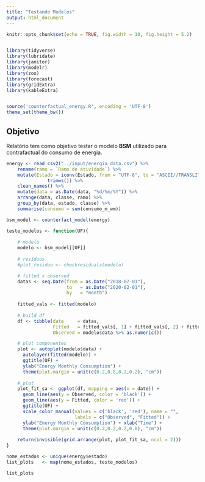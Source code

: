 ```yaml
---
title: "Testando Modelos"
output: html_document
---
```


```r
knitr::opts_chunk$set(echo = TRUE, fig.width = 10, fig.height = 5.2)


library(tidyverse)
library(lubridate)
library(janitor)
library(modelr)
library(zoo)
library(forecast)
library(gridExtra)
library(kableExtra)


source('counterfactual_energy.R', encoding = 'UTF-8')
theme_set(theme_bw())
```

## Objetivo

Relatório tem como objetivo testar o modelo **BSM** utilizado para contrafactual do consumo de energia. 


```r
energy <- read_csv2("../input/energia_data.csv") %>% 
    rename(ramo = `Ramo de atividade`) %>% 
    mutate(Estado = iconv(Estado, from = "UTF-8", to = "ASCII//TRANSLIT") %>% 
               trimws()) %>% 
    clean_names() %>% 
    mutate(data = as.Date(data, "%d/%m/%Y")) %>% 
    arrange(data, classe, ramo) %>% 
    group_by(data, estado, classe) %>% 
    summarise(consumo = sum(consumo_m_wm))

bsm_model <- counterfact_model(energy)
```


```r
teste_modelos <- function(UF){
    
    # modelo
    modelo <- bsm_model[[UF]]
    
    # resíduos
    #plot_residuo <- checkresiduals(modelo)

    # fitted x observed
    datas <- seq.Date(from = as.Date("2018-07-01"), 
                      to   = as.Date("2020-02-01"),
                      by   = "month")
    
    fitted_vals <- fitted(modelo)
    
    # build df
    df <- tibble(date     = datas,
                 Fitted   = fitted_vals[, 1] + fitted_vals[, 2] + fitted_vals[, 3], 
                 Observed = modelo$data %>% as.numeric())

    # plot componentes
    plot <- autoplot(modelo$data) +
      autolayer(fitted(modelo)) +
      ggtitle(UF) +
      ylab("Energy Monthly Consumption") +
      theme(plot.margin = unit(c(0.2,0.8,0.2,0.2), "cm"))
    
    # plot
    plot_fit_sa <- ggplot(df, mapping = aes(x = date)) + 
      geom_line(aes(y = Observed, color = 'black')) +
      geom_line(aes(y = Fitted, color = 'red')) +
      ggtitle(UF) +
      scale_color_manual(values = c('black', 'red'), name = "",
                         labels = c("Observed", "Fitted")) + 
      ylab("Energy Monthly Consumption") + xlab("Time") +
      theme(plot.margin = unit(c(0.2,0.2,0.2,0.8), "cm"))
    
    return(invisible(grid.arrange(plot, plot_fit_sa, ncol = 2)))
}

nome_estados <- unique(energy$estado)
list_plots   <- map(nome_estados, teste_modelos)
```

```r
list_plots
```